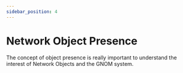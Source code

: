 ```yaml
---
sidebar_position: 4
---
```


# Network Object Presence
The concept of object presence is really important to understand the interest of Network Objects and the GNOM system.

